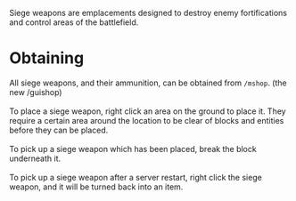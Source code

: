 Siege weapons are emplacements designed to destroy enemy fortifications and control areas of the battlefield.

# Obtaining
All siege weapons, and their ammunition, can be obtained from `/mshop`. (the new /guishop) <br></br>
To place a siege weapon, right click an area on the ground to place it. They require a certain area around the location to be clear of blocks and entities before they can be placed. <br></br>
To pick up a siege weapon which has been placed, break the block underneath it. <br></br>
To pick up a siege weapon after a server restart, right click the siege weapon, and it will be turned back into an item.